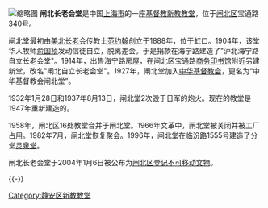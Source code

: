 [[File:Zhabei_Zhanglao_Huitang.jpg|缩略图]]
'''闸北长老会堂'''是中国[[上海市|上海市]]的一座[[基督教|基督教]][[新教|新教]][[教堂|教堂]]，位于[[闸北区|闸北区]]宝通路340号。

闸北堂最初由[[美北长老会|美北长老会]]传教士[[范约翰|范约翰]]创立于1888年，位于虹口。1904年，该堂华人牧师[[俞国桢|俞国桢]]发动信徒自立，脱离差会。于是捐款在海宁路建造了"沪北海宁路自立长老会堂"。1914年，出售海宁路房屋，在闸北区宝通路[[商务印书馆|商务印书馆]]附近另建新堂，改名"闸北自立长老会堂"。1927年，闸北堂加入[[中华基督教会|中华基督教会]]，更名为“中华基督教会闸北堂”。

1932年1月28日和1937年8月13日，闸北堂2次毁于日军的炮火。现在的教堂是1947年重新建造的。
    
1958年，闸北区16处教堂合并于闸北堂。1966年文革中，闸北堂被关闭并被工厂占用。1982年7月，闸北堂恢复聚会。1996年，闸北堂在临汾路1555号建造了分堂[[灵泉堂|灵泉堂]]。

闸北长老会堂于2004年1月6日被公布为[[闸北区文物保护单位#闸北区登记不可移动文物|闸北区登记不可移动文物]]。

{{-}}

[[Category:静安区新教教堂|Category:静安区新教教堂]]